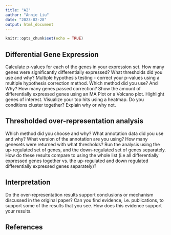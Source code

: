 ```yaml
---
title: "A2"
author: "Annie Liu"
date: "2023-02-28"
output: html_document
---
```


```r
knitr::opts_chunk$set(echo = TRUE)
```

## Differential Gene Expression

Calculate p-values for each of the genes in your expression set. How many genes were significantly differentially expressed? What thresholds did you use and why?
Multiple hypothesis testing - correct your p-values using a multiple hypothesis correction method. Which method did you use? And Why? How many genes passed correction?
Show the amount of differentially expressed genes using an MA Plot or a Volcano plot. Highlight genes of interest.
Visualize your top hits using a heatmap. Do you conditions cluster together? Explain why or why not.


## Thresholded over-representation analysis
Which method did you choose and why?
What annotation data did you use and why? What version of the annotation are you using?
How many genesets were returned with what thresholds?
Run the analysis using the up-regulated set of genes, and the down-regulated set of genes separately. How do these results compare to using the whole list (i.e all differentially expressed genes together vs. the up-regulated and down regulated differentially expressed genes separately)?

## Interpretation
Do the over-representation results support conclusions or mechanism discussed in the original paper?
Can you find evidence, i.e. publications, to support some of the results that you see. How does this evidence support your results.

## References

